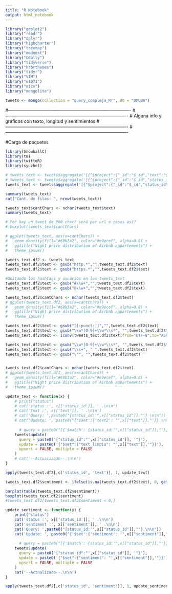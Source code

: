 ```yaml
---
title: "R Notebook"
output: html_notebook
---
```


```r
library("ggplot2")
library("readr")
library("dplyr")
library("highcharter")
library("treemap")
library("modeest")
library("GGally")
library("tidyverse")
library("hrbrthemes")
library("tidyr")
library("VIM")
library("e1071")
library("mice")
library("mongolite")

```

```r
tweets <- mongo(collection = "query_compleja_RT", db = "DMUBA")
```


#----------------------------------------------------------------------------------
#----------------------------------------------------------------------------------
#  Alguna info y gráficos con texto, longitud y sentimientos
#----------------------------------------------------------------------------------
#----------------------------------------------------------------------------------

#Carga de paquetes

```r
library(SnowballC)
library(tm)
library(twitteR)
library(syuzhet)
```


```r
# tweets_text <- tweets$aggregate('[{"$project":{"_id":"$_id","text":"$text"}},{"$limit": 1}]')
# tweets_text <- tweets$aggregate('[{"$project":{"_id":"$_id","status_id":"$status_id","text":"$text"}},{"$limit": 100}]')
tweets_text <- tweets$aggregate('[{"$project":{"_id":"$_id","status_id":"$status_id","text":"$text"}}]')
```


```r
summary(tweets_text)
cat("Cant. de filas: ", nrow(tweets_text))
```


```r
tweets_text$cantChars <- nchar(tweets_text$text)
summary(tweets_text)
```


```r
# Por hay un tweet de 900 char? será por url o cosas así?
# boxplot(tweets_text$cantChars)
```


```r

# ggplot(tweets_text, aes(x=cantChars)) +
#   geom_density(fill="#69b3a2", color="#e9ecef", alpha=0.8) +
#   ggtitle("Night price distribution of Airbnb appartements") +
#   theme_ipsum()
```


```r
tweets_text.df2 <- tweets_text
tweets_text.df2$text <- gsub("http.*","",tweets_text.df2$text)
tweets_text.df2$text <- gsub("https.*","",tweets_text.df2$text)

#Quitando los hashtags y usuarios en los tweets_text
tweets_text.df2$text <- gsub("#\\w+","",tweets_text.df2$text)
tweets_text.df2$text <- gsub("@\\w+","",tweets_text.df2$text)

```


```r
tweets_text.df2$cantChars <- nchar(tweets_text.df2$text)
# ggplot(tweets_text.df2, aes(x=cantChars)) +
#   geom_density(fill="#69b3a2", color="#e9ecef", alpha=0.8) +
#   ggtitle("Night price distribution of Airbnb appartements") +
#   theme_ipsum()
```


```r
tweets_text.df2$text <- gsub("[[:punct:]]","",tweets_text.df2$text)
tweets_text.df2$text <- gsub("\\w*[0-9]+\\w*\\s*", "",tweets_text.df2$text)
tweets_text.df2$text <- iconv(tweets_text.df2$text,from="UTF-8",to="ASCII//TRANSLIT"); #Sin acentos

tweets_text.df2$text <- gsub("\\w*[0-9]+\\w*\\s*", "",tweets_text.df2$text)
tweets_text.df2$text <- gsub("\\s+", " ",tweets_text.df2$text)
tweets_text.df2$text <- gsub("\"", "",tweets_text.df2$text)


tweets_text.df2$cantChars <- nchar(tweets_text.df2$text)
# ggplot(tweets_text.df2, aes(x=cantChars)) +
#   geom_density(fill="#69b3a2", color="#e9ecef", alpha=0.8) +
#   ggtitle("Night price distribution of Airbnb appartements") +
#   theme_ipsum()
```

```r
update_text <- function(x) {
    # print("status")
    # cat('status :', x[['status_id']], ' .\n\n')
    # cat('text :', x[['text']], ' .\n\n')
    # cat('Query: ',paste0("{status_id:'",x[["status_id"]],"'} \n\n"))
    # cat('Update: ', paste0("{'$set':{'text2': '",x[["text"]],"'}} \n\n"))
    
      # query = paste0("[{'$match': {status_id:'",x[["status_id"]],"'}}]"), 
    tweets$update(
      query = paste0('{"status_id":"',x[["status_id"]], '"}'), 
      update = paste0('{"$set":{"text_limpio": "',x[["text"]],'"}}'), 
      upsert = FALSE, multiple = FALSE
    )
    # cat('--Actualizado--.\n\n')
}
```


```r
apply(tweets_text.df2[,c('status_id', 'text')], 1, update_text)

```
```r
tweets_text.df2$sentiment <- ifelse(is.na(tweets_text.df2$text), 0, get_sentiment(method = "nrc", char_v = as.vector(tweets_text.df2$text), language = "spanish"))
```

```r
barplot(table(tweets_text.df2$sentiment))
boxplot(tweets_text.df2$sentiment)
#tweets_text.df2[tweets_text.df2$sentiment < 0,]
```

```r
update_sentiment <- function(x) {
    print("status")
    cat('status :', x[['status_id']], ' .\n\n')
    cat('sentiment :', x[['sentiment']], ' .\n\n')
    cat('Query: ',paste0("{status_id:'",x[["status_id"]],"'} \n\n"))
    cat('Update: ', paste0("{'$set':{'sentiment': '",x[["sentiment"]],"'}} \n\n"))
    
      # query = paste0("[{'$match': {status_id:'",x[["status_id"]],"'}}]"), 
    tweets$update(
      query = paste0('{"status_id":"',x[["status_id"]], '"}'), 
      update = paste0('{"$set":{"sentiment": "',x[["sentiment"]],'"}}'), 
      upsert = FALSE, multiple = FALSE
    )
    cat('--Actualizado--.\n\n')
}
```


```r
apply(tweets_text.df2[,c('status_id', 'sentiment')], 1, update_sentiment)
```
